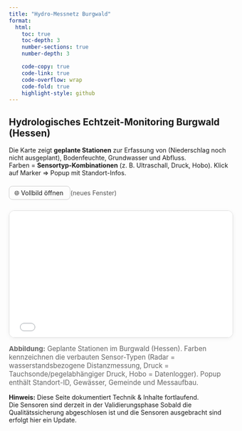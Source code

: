 ```yaml
---
title: "Hydro-Messnetz Burgwald"
format:
  html:
    toc: true
    toc-depth: 3
    number-sections: true      
    number-depth: 3           

    code-copy: true
    code-link: true
    code-overflow: wrap
    code-fold: true
    highlight-style: github
---
```


## Hydrologisches Echtzeit-Monitoring Burgwald (Hessen)

Die Karte zeigt **geplante Stationen** zur Erfassung von (Niederschlag noch nicht ausgeplant), Bodenfeuchte, Grundwasser und Abfluss.\
Farben = **Sensortyp-Kombinationen** (z. B. Ultraschall, Druck, Hobo). Klick auf Marker ⇒ Popup mit Standort-Infos.

::: {style="display:flex; gap:.75rem; align-items:center; margin:.35rem 0 1rem;"}
<a href="assets/karte_burgwald_sonden.html" target="_blank" rel="noopener"
     style="text-decoration:none; padding:.4rem .7rem; border:1px solid #ccc; border-radius:8px;"> 🌐 Vollbild öffnen </a> [ (neues Fenster) ]{style="color:#555;"}
:::

::: {style="position:relative; padding-top:56.25%; border:1px solid #ddd; border-radius:12px; overflow:hidden; box-shadow:0 2px 10px rgba(0,0,0,.06);"}
<iframe src="assets/karte_burgwald_sonden.html" title="Geplante Monitoring-Stationen Burgwald (interaktive Karte)" aria-label="Interaktive Karte mit geplanten Stationen im Burgwald, farblich nach Sensor-Typen" style="position:absolute; top:0; left:0; width:100%; height:100%; border:0;" loading="lazy" referrerpolicy="no-referrer" allowfullscreen>

</iframe>
:::

<figcaption style="margin-top:.6rem; color:#666; font-size:.95rem;">

<b>Abbildung:</b> Geplante Stationen im Burgwald (Hessen). Farben kennzeichnen die verbauten Sensor-Typen (Radar = wasserstandsbezogene Distanzmessung, Druck = Tauchsonde/pegelabhängiger Druck, Hobo = Datenlogger). Popup enthält Standort-ID, Gewässer, Gemeinde und Messaufbau.

</figcaption>

::: {.callout-important appearance="minimal"}
**Hinweis:** Diese Seite dokumentiert Technik & Inhalte fortlaufend.\
Die Sensoren sind derzeit in der Validierungsphase Sobald die Qualitätssicherung abgeschlosen ist und die Sensoren ausgebracht sind erfolgt hier ein Update.
:::

